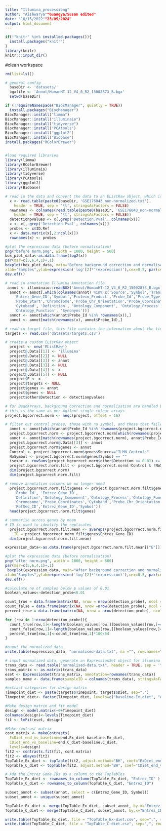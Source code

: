 ```yaml
---
title: "Illumina_processiong"
author: "Aishwarya""Guangya/Susan edited"
date: "10/15/2022""23/05/2024"
output: html_document
---
```



```r
if(!"knitr" %in% installed.packages()){
  install.packages("knitr")
}
library(knitr)
knitr:::input_dir()
```


#clean workspace
```r
rm(list=ls())
```


```r
# general config
  baseDir <- 'datasets/'
  bgxfile <- 'Annot/HumanHT-12_V4_0_R2_15002873_B.bgx'
  setwd(baseDir)
```


```r
if (!requireNamespace("BiocManager", quietly = TRUE))
  install.packages("BiocManager")
BiocManager::install("limma")
BiocManager::install("illuminaio")
BiocManager::install("tidyverse")
BiocManager::install("PCAtools")
BiocManager::install("ggplot2")
BiocManager::install("Biobase")
install.packages("RColorBrewer")


#load required libraries
library(limma)
library(RColorBrewer)
library(illuminaio)
library(tidyverse)
library(PCAtools)
library(ggplot2)
library(Biobase)
```


```r
# read in the data and convert the data to an EListRaw object, which is a data object for single channel data
  x <- read.table(paste0(baseDir, 'GSE176043_non-normalized.txt'),
    header = TRUE, sep = '\t', stringsAsFactors = FALSE)
  newnames <- colnames(read.table(paste0(baseDir, 'GSE176043_non-normalized.txt'),
    header = TRUE, sep = '\t', stringsAsFactors = FALSE))
  detectionpvalues <- x[,grep('Detection.Pval', colnames(x))]
  x <- x[,-grep('Detection.Pval', colnames(x))]
  probes <- x$ID.Ref
  x <- data.matrix(x[,2:ncol(x)])
  rownames(x) <- probes
```



```r
#plot the expression data (before normalisation)
png("before norm.png", width = 1000, height = 500)
box_plot_data<-as.data.frame(log2(x))
par(mar=c(5,6,4,1)+.1)
boxplot(box_plot_data, main="Before background correction and normalisation",
xlab="Samples",ylab=expression('log'[2]*'(expression)'),cex=0.5, par(cex.lab=1.5),par(cex.axis=1.5))
dev.off()

```
 
 
```r
# read in annotation Illumina Annotation file
 annot <- illuminaio::readBGX('Annot/HumanHT-12_V4_0_R2_15002873_B.bgx')$probes
  annot <- annot[,which(colnames(annot) %in% c('Source','Symbol','Transcript','ILMN_Gene','RefSeq_ID',
    'Entrez_Gene_ID','Symbol','Protein_Product','Probe_Id','Probe_Type',
    'Probe_Start','Chromosome','Probe_Chr_Orientation','Probe_Coordinates',
    'Cytoband', 'Definition', 'Ontology_Component', 'Ontology_Process',
    'Ontology_Function', 'Synonyms'))]
  annot <- annot[which(annot$Probe_Id %in% rownames(x)),]
  annot <- annot[match(rownames(x), annot$Probe_Id),]
```


```r
# read in target file, this file contains the information about the timepoint and diet group
targets <- read.csv('datasets/targets.csv')
```


```r
# create a custom EListRaw object
  project <- new('EListRaw')
  project@.Data[[1]] <- 'illumina'
  project@.Data[[2]] <- NULL
  project@.Data[[3]] <- annot
  project@.Data[[3]] <- NULL
  project@.Data[[4]] <- x
  project@.Data[[5]] <- NULL
  project$E <- x
  project$targets <- NULL
  project$genes <- annot
  project$genes <- NULL
  project$other$Detection <- detectionpvalues
```

```r
# for BeadArrays, background correction and normalisation are handled by a single function: neqc()
# this is the same as per Agilent single colour arrays
project.bgcorrect.norm <- neqc(project, offset = 16)
```


```r
# filter out control probes, those with no symbol, and those that failed
  annot <- annot[which(annot$Probe_Id %in% rownames(project.bgcorrect.norm)),]
  project.bgcorrect.norm <- project.bgcorrect.norm[which(rownames(project.bgcorrect.norm) %in% annot$Probe_Id),]
  annot <- annot[match(rownames(project.bgcorrect.norm), annot$Probe_Id),]
  project.bgcorrect.norm@.Data[[3]] <- annot
  project.bgcorrect.norm$genes <- annot
  Control <- project.bgcorrect.norm$genes$Source=="ILMN_Controls"
  NoSymbol <- project.bgcorrect.norm$genes$Symbol == ""
  isexpr <- rowSums(project.bgcorrect.norm$other$Detection <= 0.01) >= 5
  project.bgcorrect.norm.filt <- project.bgcorrect.norm[!Control & !NoSymbol & isexpr, ]
  dim(project.bgcorrect.norm)
  dim(project.bgcorrect.norm.filt)
```


```r
# remove annotation columns we no longer need
  project.bgcorrect.norm.filt$genes <- project.bgcorrect.norm.filt$genes[,c(
    'Probe_Id', 'Entrez_Gene_ID',
    'Definition','Ontology_Component','Ontology_Process','Ontology_Function',
    'Chromosome','Probe_Coordinates','Cytoband','Probe_Chr_Orientation',
    'RefSeq_ID','Entrez_Gene_ID','Symbol')]
  head(project.bgcorrect.norm.filt$genes)
```


```r
# summarise across genes by mean
# ID is used to identify the replicates
  project.bgcorrect.norm.filt.mean <- avereps(project.bgcorrect.norm.filt,
    ID = project.bgcorrect.norm.filt$genes$Entrez_Gene_ID)
  dim(project.bgcorrect.norm.filt.mean)
```


```r
expression_data<-as.data.frame(project.bgcorrect.norm.filt.mean[["E"]])
```


```r
#plot the expression data (before normalisation)
png("after norm.png", width = 1000, height = 500)
par(mar=c(5,6,4,1)+.1)
 boxplot(expression_data, main="After background correction and normalisation",
xlab="Samples",ylab=expression('log'[2]*'(expression)'),cex=0.5, par(cex.lab=1.5),par(cex.axis=1.5))
dev.off()
```


```r
#calculate no of samples below p values of 0.01
boolean_values<-detection_probe<0.01

count_true = data.frame(matrix(NA, nrow = nrow(detection_probe), ncol = 1))
count_false = data.frame(matrix(NA, nrow =nrow(detection_probe), ncol = 1))
percent_true = data.frame(matrix(NA, nrow = nrow(detection_probe), ncol = 1))

for (row in 1:nrow(detection_probe)){
  count_true[row,1]<-length(boolean_values[row,][boolean_values[row,]==TRUE])
  count_false[row,1]<-length(boolean_values[row,][boolean_values[row,]==FALSE])
  percent_true[row,1]<-count_true[row,1]*100/54
}
```


```r
#ouput the normalized data
write.table(expression_data, "normalised-data.txt", na ="", row.names=TRUE,  sep='\t', quote=FALSE)
```


```r
# input normalized data, generate an ExpressionSet object for illumina analysis, extract sample name
trans_data <- read.table("normalised-data.txt", header = TRUE, sep = '\t', stringsAsFactors = FALSE)
trans_matrix <- as.matrix(trans_data)
eset <- ExpressionSet(trans_matrix, annotation=rownames(trans_data))
samples_name <- data.frame(sampleID = colnames(trans_data), stringsAsFactors = FALSE)
```

```r
#extract categories for design matrix
Timepoint_diet <- paste(targets$Timepoint, targets$Diet, sep=".")
Timepoint_diet<- factor(Timepoint_diet, levels=c("baseline.Ex_diet", "end.Ex_diet", "baseline.C_diet", "end.C_diet"))
```


```r
#Make design matrix and fit model
design <- model.matrix(~0+Timepoint_diet)
colnames(design)<-levels(Timepoint_diet)
fit <- lmFit(eset, design)
```

```r
#Make contrast matrix 
cont.matrix <- makeContrasts(
  ExDiet_end_vs_baseline=end.Ex_diet-baseline.Ex_diet, 
  CDiet_end_vs_baseline=end.C_diet-baseline.C_diet,
  levels=design) 
fit2 <- contrasts.fit(fit, cont.matrix) 
fit2 <- eBayes(fit2)
TopTable_Ex_diet <- topTable(fit2, adjust.method="BH", coef="ExDiet_end_vs_baseline", number=Inf)
TopTable_C_diet <- topTable(fit2, adjust.method="BH", coef="CDiet_end_vs_baseline", number=Inf)
```


```r
# Add the Entrez Gene IDs as a column to the TopTables
TopTable_Ex_diet <- rownames_to_column(TopTable_Ex_diet, "Entrez_ID" )
TopTable_C_diet <- rownames_to_column(TopTable_C_diet, "Entrez_ID")

subset_annot <- subset(annot, select = c(Entrez_Gene_ID, Symbol))
subset_annot <- unique(subset_annot)

TopTable_Ex_diet <- merge(TopTable_Ex_diet, subset_annot, by.x="Entrez_ID", by.y="Entrez_Gene_ID")
TopTable_C_diet <- merge(TopTable_C_diet, subset_annot, by.x="Entrez_ID", by.y="Entrez_Gene_ID")
```



```r
write.table(TopTable_Ex_diet, file = "TopTable_Ex-diet.csv", sep=",", row.names=FALSE)
write.table(TopTable_C_diet, file = "TopTable_C-diet.csv", sep=",", row.names=FALSE)
```

